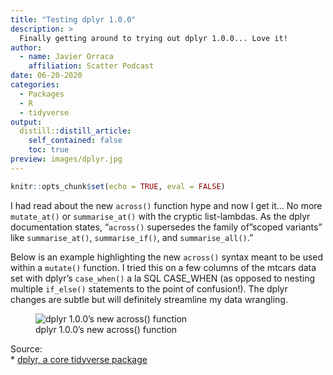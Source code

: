 ```yaml
---
title: "Testing dplyr 1.0.0"
description: > 
  Finally getting around to trying out dplyr 1.0.0... Love it! 
author:
  - name: Javier Orraca
    affiliation: Scatter Podcast
date: 06-20-2020
categories:
  - Packages
  - R
  - tidyverse
output:
  distill::distill_article:
    self_contained: false
    toc: true
preview: images/dplyr.jpg
---
```


```r
knitr::opts_chunk$set(echo = TRUE, eval = FALSE)
```

I had read about the new `across()` function hype and now I get it... No more `mutate_at()` or `summarise_at()` with the cryptic list-lambdas. As the dplyr documentation states, "`across()` supersedes the family of "scoped variants" like `summarise_at()`, `summarise_if()`, and `summarise_all()`."

Below is an example highlighting the new `across()` syntax meant to be used within a `mutate()` function. I tried this on a few columns of the mtcars data set with dplyr's `case_when()` a la SQL CASE_WHEN (as opposed to nesting multiple `if_else()` statements to the point of confusion!). The dplyr changes are subtle but will definitely streamline my data wrangling.

![dplyr 1.0.0's new across() function](./images/dplyr_1.png)

Source:<br>
* [dplyr, a core tidyverse package](https://dplyr.tidyverse.org/)